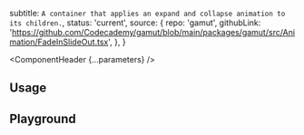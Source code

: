 


  subtitle: `A container that applies an expand and collapse animation to its children.`,
  status: 'current',
  source: {
    repo: 'gamut',
    githubLink:
      'https://github.com/Codecademy/gamut/blob/main/packages/gamut/src/Animation/FadeInSlideOut.tsx',
  },
}

<Meta of={FadeInSlideOut} />

<ComponentHeader {...parameters} />

## Usage


## Playground

<Canvas sourceState="shown" of={FadeInSlideOut.Default} />

<Controls />